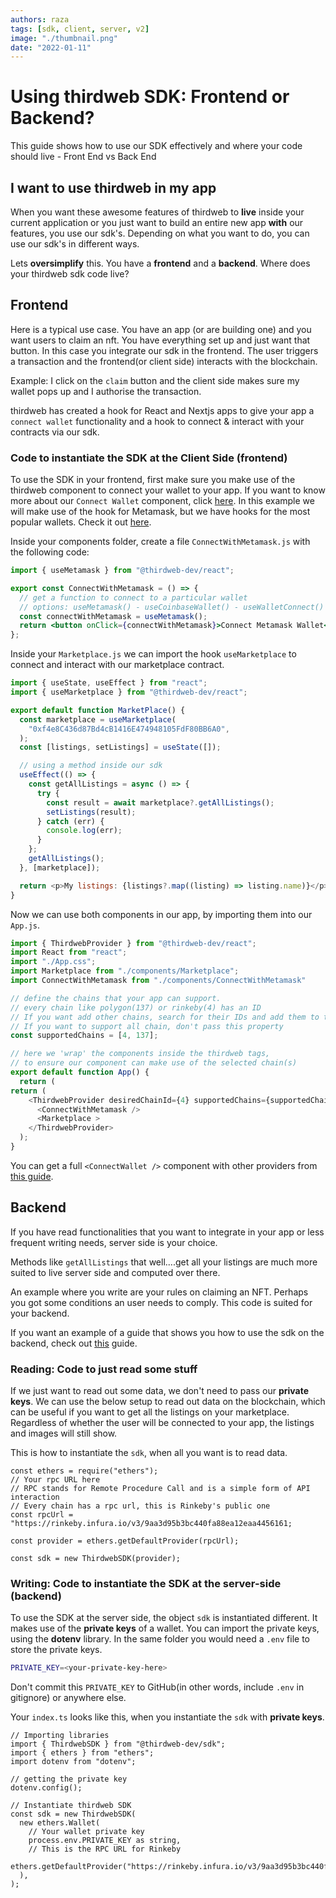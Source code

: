 ```yaml
---
authors: raza
tags: [sdk, client, server, v2]
image: "./thumbnail.png"
date: "2022-01-11"
---
```


# Using thirdweb SDK: Frontend or Backend?

This guide shows how to use our SDK effectively and where your code should live - Front End vs Back End

<!-- truncate -->

## I want to use thirdweb in my app

When you want these awesome features of thirdweb to **live** inside your current application or you just want to build an entire new app **with** our features, you use our sdk's. Depending on what you want to do, you can use our sdk's in different ways.

Lets **oversimplify** this. You have a **frontend** and a **backend**. Where does your thirdweb sdk code live?

## Frontend

Here is a typical use case. You have an app (or are building one) and you want users to claim an nft. You have everything set up and just want that button. In this case you integrate our sdk in the frontend. The user triggers a transaction and the frontend(or client side) interacts with the blockchain.

Example: I click on the `claim` button and the client side makes sure my wallet pops up and I authorise the transaction.

thirdweb has created a hook for React and Nextjs apps to give your app a `connect wallet` functionality and a hook to connect & interact with your contracts via our sdk.

### Code to instantiate the SDK at the Client Side (frontend)

To use the SDK in your frontend, first make sure you make use of the thirdweb component to connect your wallet to your app. If you want to know more about our `Connect Wallet` component, click [here](/guides/add-connectwallet-to-your-website).
In this example we will make use of the hook for Metamask, but we have hooks for the most popular wallets. Check it out [here](https://docs.thirdweb.com/react).

Inside your components folder, create a file `ConnectWithMetamask.js` with the following code:

```jsx title="ConnectWithMetamask.js"
import { useMetamask } from "@thirdweb-dev/react";

export const ConnectWithMetamask = () => {
  // get a function to connect to a particular wallet
  // options: useMetamask() - useCoinbaseWallet() - useWalletConnect()
  const connectWithMetamask = useMetamask();
  return <button onClick={connectWithMetamask}>Connect Metamask Wallet</button>;
};
```

Inside your `Marketplace.js` we can import the hook `useMarketplace` to connect and interact with our marketplace contract.

```js title="Marketplace.js"
import { useState, useEffect } from "react";
import { useMarketplace } from "@thirdweb-dev/react";

export default function MarketPlace() {
  const marketplace = useMarketplace(
    "0xf4e8C436d87Bd4cB1416E474948105FdF80BB6A0",
  );
  const [listings, setListings] = useState([]);

  // using a method inside our sdk
  useEffect(() => {
    const getAllListings = async () => {
      try {
        const result = await marketplace?.getAllListings();
        setListings(result);
      } catch (err) {
        console.log(err);
      }
    };
    getAllListings();
  }, [marketplace]);

  return <p>My listings: {listings?.map((listing) => listing.name)}</p>;
}
```

Now we can use both components in our app, by importing them into our `App.js`.

```js title="App.js"
import { ThirdwebProvider } from "@thirdweb-dev/react";
import React from "react";
import "./App.css";
import Marketplace from "./components/Marketplace";
import ConnectWithMetamask from "./components/ConnectWithMetamask"

// define the chains that your app can support.
// every chain like polygon(137) or rinkeby(4) has an ID
// If you want add other chains, search for their IDs and add them to the array below
// If you want to support all chain, don't pass this property
const supportedChains = [4, 137];

// here we 'wrap' the components inside the thirdweb tags,
// to ensure our component can make use of the selected chain(s)
export default function App() {
  return (
return (
    <ThirdwebProvider desiredChainId={4} supportedChains={supportedChains}>
      <ConnectWithMetamask />
      <Marketplace >
    </ThirdwebProvider>
  );
}
```

You can get a full `<ConnectWallet />` component with other providers from [this guide](/guides/add-connectwallet-to-your-website).

## Backend

If you have read functionalities that you want to integrate in your app or less frequent writing needs, server side is your choice.

Methods like `getAllListings` that well....get all your listings are much more suited to live server side and computed over there.

An example where you write are your rules on claiming an NFT. Perhaps you got some conditions an user needs to comply. This code is suited for your backend.

If you want an example of a guide that shows you how to use the sdk on the backend, check out [this](/guides/create-a-drop-with-typescript-sdk) guide.

### Reading: Code to just read some stuff

If we just want to read out some data, we don't need to pass our **private keys**. We can use the below setup to read out data on the blockchain, which can be useful if you want to get all the listings on your marketplace. Regardless of whether the user will be connected to your app, the listings and images will still show.

This is how to instantiate the `sdk`, when all you want is to read data.

```tsx
const ethers = require("ethers");
// Your rpc URL here
// RPC stands for Remote Procedure Call and is a simple form of API interaction
// Every chain has a rpc url, this is Rinkeby's public one
const rpcUrl = "https://rinkeby.infura.io/v3/9aa3d95b3bc440fa88ea12eaa4456161;

const provider = ethers.getDefaultProvider(rpcUrl);

const sdk = new ThirdwebSDK(provider);
```

### Writing: Code to instantiate the SDK at the server-side (backend)

To use the SDK at the server side, the object `sdk` is instantiated different. It makes use of the **private keys** of a wallet. You can import the private keys, using the **dotenv** library. In the same folder you would need a `.env` file to store the private keys.

```bash title=".env"
PRIVATE_KEY=<your-private-key-here>
```

Don't commit this `PRIVATE_KEY` to GitHub(in other words, include `.env` in gitignore) or anywhere else.

Your `index.ts` looks like this, when you instantiate the `sdk` with **private keys**.

```tsx
// Importing libraries
import { ThirdwebSDK } from "@thirdweb-dev/sdk";
import { ethers } from "ethers";
import dotenv from "dotenv";

// getting the private key
dotenv.config();

// Instantiate thirdweb SDK
const sdk = new ThirdwebSDK(
  new ethers.Wallet(
    // Your wallet private key
    process.env.PRIVATE_KEY as string,
    // This is the RPC URL for Rinkeby
    ethers.getDefaultProvider("https://rinkeby.infura.io/v3/9aa3d95b3bc440fa88ea12eaa4456161),
  ),
);
```
